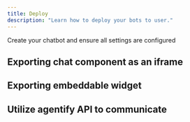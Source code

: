 ```yaml
---
title: Deploy
description: "Learn how to deploy your bots to user."
---
```


<Info>Create your chatbot and ensure all settings are configured</Info>

## Exporting chat component as an iframe

## Exporting embeddable widget

## Utilize agentify API to communicate
